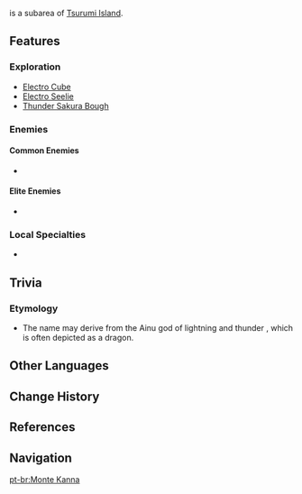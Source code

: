 {{Location Infobox
|image        = Mt. Kanna.png
|type         = Subarea
|area         = Tsurumi Island
|region       = Inazuma
}}
{{Lang|'''Mt. Kanna'''|ja=カンナ山}} is a subarea of [[Tsurumi Island]].

==Features==
===Exploration===
*[[Electro Cube]]
*[[Electro Seelie]]
*[[Thunder Sakura Bough]]

===Enemies===
====Common Enemies====
*{{Enemy List|Electro Hilichurl Shooter;Geo Slime;Large Geo Slime;Pyro Whopperflower|x=0}}

====Elite Enemies====
*{{Enemy List|Electro Abyss Mage;Crackling Axe Mitachurl|x=0}}

===Local Specialties===
*{{Item|Fluorescent Fungus}}

==Trivia==
===Etymology===
* The name may derive from the Ainu god of lightning and thunder {{Lang|Kanna-{{w|kamuy}}|ain=カンナカムィ|ain_lit=above-god}}, which is often depicted as a dragon.

==Other Languages==
{{Other Languages
|en      = Mt. Kanna
|zhs     = 菅名山
|zhs_rm  = Jiānmíng-shān
|zht     = 菅名山
|zht_rm  = Jiānmíng-shān
|zh_tl   = Kanna Mountain
|zh_note = {{Lang|mini=1|zh-Hans=菅名}}/{{Lang|mini=1|zh-Hant=菅名|zh-Hant_rm=Jiānmíng}} is based on possible kanji for the Japanese {{Lang|mini=1|ja=カンナ|ja_rm=Kanna}}.
|ja      = カンナ{{Rubi|山|ざん}}
|ja_rm   = Kanna-zan<ref>[[Map]], Label: Mt. Kanna (Japanese)</ref>
|ja_tl   = Kanna Mountain
|ja_note = "Kanna" may derive from {{w|Ainu language|Ainu}} {{Lang|mini=1|ain_rm=kanna|ain=カンナ|ain_tl=above.}}
|ko      = 칸나{{tt|산|山}}
|ko_rm   = Kanna-san
|ko_tl   = Kanna Mountain
|es      = Monte Kanna
|es_tl   = Mt. Kanna
|fr      = Mont Kanna
|fr_tl   = Mt. Kanna
|ru      = Гора Канна
|ru_tl   = Mt. Kanna
|th      = Mt. Kanna
|vi      = Núi Kanna
|vi_tl   = Kanna Mountain
|de      = Kanna-Berg
|de_tl   = Kanna Mountain
|id      = Mt. Kanna
|pt      = Monte Kanna
|pt_tl   = Mount Kanna
}}

==Change History==
{{Change History|2.2}}

==References==
{{Reflist}}

==Navigation==
{{Area Navbox|Inazuma}}

[[pt-br:Monte Kanna]]